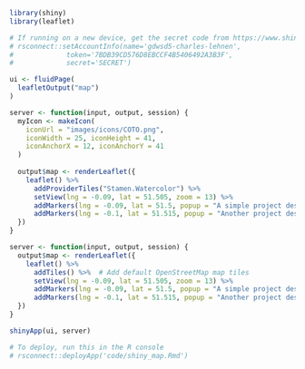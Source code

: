 ```r

library(shiny)
library(leaflet)

# If running on a new device, get the secret code from https://www.shinyapps.io/admin/#/dashboard
# rsconnect::setAccountInfo(name='gdwsd5-charles-lehnen',
# 			  token='7BDB39CD576D8EBCCF4B5406492A3B3F',
# 			  secret='SECRET')

```

```r

ui <- fluidPage(
  leafletOutput("map")
)

```

```r

server <- function(input, output, session) {
  myIcon <- makeIcon(
    iconUrl = "images/icons/COTO.png",
    iconWidth = 25, iconHeight = 41,
    iconAnchorX = 12, iconAnchorY = 41
  )
  
  output$map <- renderLeaflet({
    leaflet() %>%
      addProviderTiles("Stamen.Watercolor") %>%
      setView(lng = -0.09, lat = 51.505, zoom = 13) %>%
      addMarkers(lng = -0.09, lat = 51.5, popup = "A simple project description here.", icon = myIcon) %>%
      addMarkers(lng = -0.1, lat = 51.515, popup = "Another project description here.", icon = myIcon)
  })
}

```

```r

server <- function(input, output, session) {
  output$map <- renderLeaflet({
    leaflet() %>%
      addTiles() %>%  # Add default OpenStreetMap map tiles
      setView(lng = -0.09, lat = 51.505, zoom = 13) %>%
      addMarkers(lng = -0.09, lat = 51.5, popup = "A simple project description here.") %>%
      addMarkers(lng = -0.1, lat = 51.515, popup = "Another project description here.")
  })
}

```


```r

shinyApp(ui, server)

# To deploy, run this in the R console
# rsconnect::deployApp('code/shiny_map.Rmd')

```
